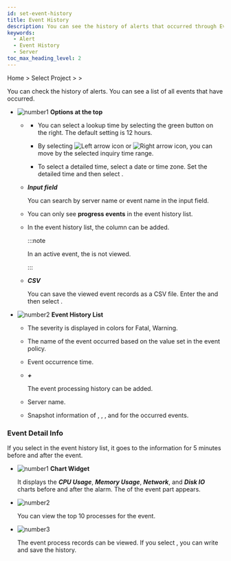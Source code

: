 ```yaml
---
id: set-event-history
title: Event History
description: You can see the history of alerts that occurred through Event History.
keywords:
  - Alert
  - Event History
  - Server
toc_max_heading_level: 2
---
```


Home > Select Project > <Cmdname sid="side_event" className="uitext" /> > <Cmdname sid="side_eventHistory" className="uitext" />

You can check the history of alerts. You can see a list of all events that have occurred. 

<ImgLang img='event-history-server.png' desc='Server event history'/>

- ![number1](/img/number-01.png) **Options at the top**

  - <Cmdname sid="time_selector" className="uitext" />

    - You can select a lookup time by selecting the green button on the right. The default setting is 12 hours.

    - By selecting ![Left arrow icon](/img/left-arrow.svg) or ![Right arrow icon](/img/right-arrow.svg), you can move by the selected inquiry time range.

    - To select a detailed time, select a date or time zone. Set the detailed time and then select <Cmdname sid="apply" className="uitext" />.

  - **_Input field_**  

    You can search by server name or event name in the input field.

  - <Cmdname sid="exclude_resolved_alerts" className="uitext" />

    You can only see **progress events** in the event history list.

  - <Cmdname sid="BTN06585" className="uitext" />

    In the event history list, the <Cmdname sid="TTL06583" className="uitext" /> column can be added. 

    :::note

    In an active event, the <Cmdname sid="TTL06583" className="uitext" /> is not viewed.

    :::

  - **_CSV_**

    You can save the viewed event records as a CSV file. Enter the <Cmdname sid="maximum_csv_lines" className="uitext" /> and then select <Cmdname sid="download" className="uitext" />.

- ![number2](/img/number-02.png) **Event History List**

  - <Cmdname sid="sms_alert_severity" className="uitext" />

    The severity is displayed in colors for <span class='vslow'>Fatal</span>, <span class='slow'>Warning</span>.

  - <Cmdname sid="event_title" className="uitext" />

    The name of the event occurred based on the value set in the event policy.

  - <Cmdname sid="event_time" className="uitext" />

    Event occurrence time.

  - **_+_** <Cmdname sid="sms_alert_acknowledge" className="uitext" /><ScrollToLink anchor='scrollTo-alert-acknowledge' />

    The event processing history can be added.

  - <Cmdname sid="server" className="uitext" />

    Server name. 

  - <Cmdname sid="sms_alert_snapshot" className="uitext" />

    Snapshot information of <Cmdname sid="cpu" className="uitext" />, <Cmdname sid="memory_pused" className="uitext" />, <Cmdname sid="disk" className="uitext" />, and <Cmdname sid="network" className="uitext" /> for the occurred events. 

### Event Detail Info

If you select <Cmdname sid="event_title" className="uitext" /> in the event history list, it goes to the <Cmdname sid="detail" className="uitext" /> information for 5 minutes before and after the event.

<ImgLang img='server-event-detail.png' desc='Server Event Detail'/>

- ![number1](/img/number-01.png) **Chart Widget**

  It displays the **_CPU Usage_**, **_Memory Usage_**, **_Network_**, and **_Disk IO_** charts before and after the alarm. The <Cmdname sid="sms_alert_severity" className="uitext" /> of the event part appears.

- ![number2](/img/number-02.png) <Cmdname sid="sms_summary_process" className="uitext" />

  You can view the top 10 processes for the event. 

- ![number3](/img/number-03.png) <Cmdname sid="sms_alert_acknowledge_detail" className="uitext" />

  The event process records can be viewed. If you select <Cmdname sid="sms_alert_acknowledge_add" className="uitext" />, you can write and save the history.
